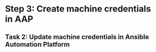 # Step 3: Create machine credentials in AAP
## Task 2: Update machine credentials in Ansible Automation Platform
<Task id="configure_machine_creds">
<Task>
